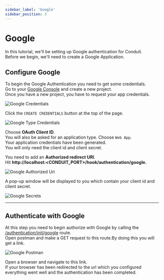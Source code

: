 ```yaml
---
sidebar_label: 'Google'
sidebar_position: 3
---
```


# Google

In this tutorial, we'll be setting up Google authentication for Conduit.<br />
Before we begin, we'll need to create a Google Application.

## Configure Google

To begin the Google Authentication you need to get some credentials.<br />
Go to your [Google Console](https://console.developers.google.com/apis/library) and create a new project.<br />
Once you have a new project, you have to request your app credentials.

![Google Credentials](/img/modules/authentication/tutorials/google_credentials.png)

Click the `CREATE CREDENTIALS` button at the top of the page.

![Google Type Credentials](/img/modules/authentication/tutorials/google_credentials_type.png)

Choose **OAuth Client ID**.<br />
You will also be asked for an application type. Choose `Web App`.<br />
Your application credentials have been generated.<br />
You will only need the client id and client secret.<br />

You need to add an **Authorized redirect URI**.<br />
Hit **http://localhost:<CONDUIT_PORT>/hook/authentication/google.**<br />

![Google Authorized Uri](/img/modules/authentication/tutorials/google_redirect_uri.png)

A pop-up window will be displayed to you which contain your client id and client secret.<br />

![Google Secrets](/img/modules/authentication/tutorials/google_secrets.png)

------------------------------------------------------------------------------------------------------------------------

## Authenticate with Google

At this step you need to begin authorize with Google by calling the [/authentication/init/google](../api_reference/User/third_party#google) route.<br />
Open postman and make a GET request to this route.By doing this you will get a link.<br />

![Google Postman](/img/modules/authentication/tutorials/google_postman.png)

Open a browser and navigate to this link.<br />
If your browser has been redirected to the url which you configured everything went well and the authentication has been completed.
